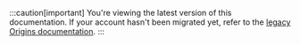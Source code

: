 :::caution[important]
You're viewing the latest version of this documentation. If your account hasn't been migrated yet, refer to the [legacy Origins documentation](/en/documentation/products/build/edge-application/origins/).
:::

